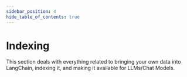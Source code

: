```yaml
---
sidebar_position: 4
hide_table_of_contents: true
---
```



# Indexing

This section deals with everything related to bringing your own data into LangChain, indexing it, and making it available for LLMs/Chat Models.

<DocCardList />
